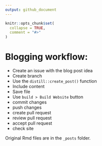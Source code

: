 ```yaml
---
output: github_document
---
```


<!-- README.md is generated from README.Rmd. Please edit that file -->

```r
knitr::opts_chunk$set(
  collapse = TRUE,
  comment = "#>"
)
```

# Blogging workflow:

 - Create an issue with the blog post idea
 - Create  branch
 - Use the `distill::create_post()` function
 - Include content
 - Save file
 - Use `build > Build Website` button
 - commit changes
 - push changes
 - create pull request
 - review pull request
 - accept pull request
 - check site
 
 Original Rmd files are in the `_posts` folder.